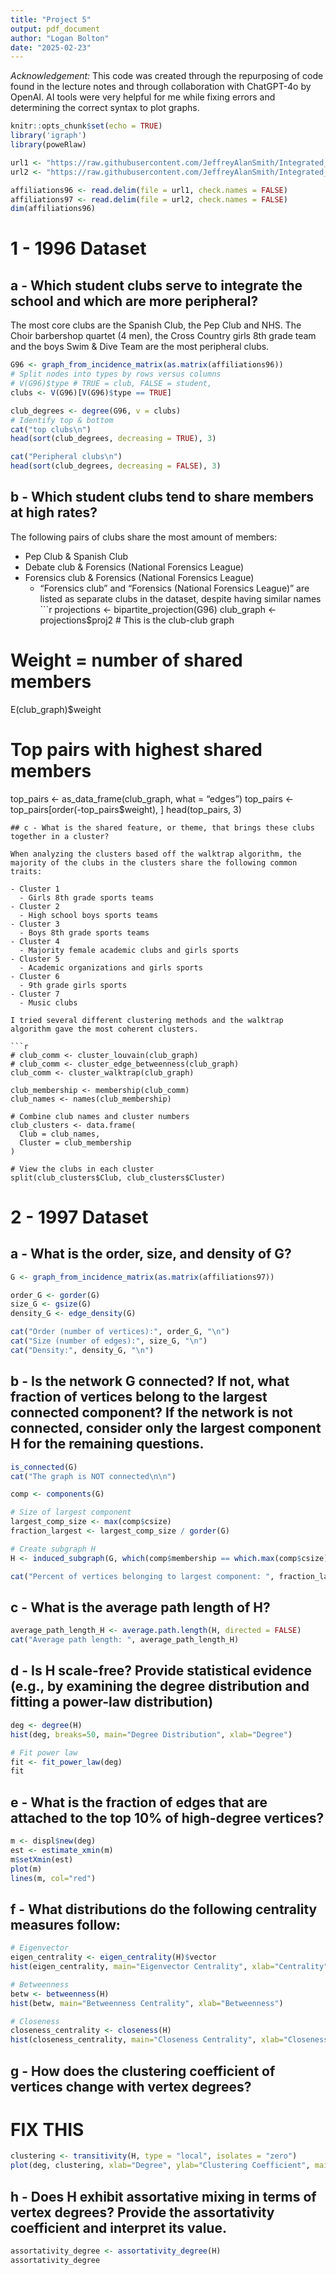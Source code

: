```yaml
---
title: "Project 5"
output: pdf_document
author: "Logan Bolton"
date: "2025-02-23"
---
```


_Acknowledgement:_ This code was created through the repurposing of code found in the lecture notes and through collaboration with ChatGPT-4o by OpenAI. AI tools were very helpful for me while fixing errors and determining the correct syntax to plot graphs.

```r
knitr::opts_chunk$set(echo = TRUE)
library('igraph')
library(poweRlaw)

```



```r
url1 <- "https://raw.githubusercontent.com/JeffreyAlanSmith/Integrated_Network_Science/master/data/affiliations_1996.txt"
url2 <- "https://raw.githubusercontent.com/JeffreyAlanSmith/Integrated_Network_Science/master/data/affiliations_1996.txt"

affiliations96 <- read.delim(file = url1, check.names = FALSE)
affiliations97 <- read.delim(file = url2, check.names = FALSE)
dim(affiliations96)
```

# 1 - 1996 Dataset
## a - Which student clubs serve to integrate the school and which are more peripheral?
The most core clubs are the Spanish Club, the Pep Club and NHS. The Choir barbershop quartet (4 men), the Cross Country girls 8th grade team and the boys Swim & Dive Team are the most peripheral clubs.
```r
G96 <- graph_from_incidence_matrix(as.matrix(affiliations96))
# Split nodes into types by rows versus columns
# V(G96)$type # TRUE = club, FALSE = student,
clubs <- V(G96)[V(G96)$type == TRUE]

club_degrees <- degree(G96, v = clubs)
# Identify top & bottom
cat("top clubs\n")
head(sort(club_degrees, decreasing = TRUE), 3)  

cat("Peripheral clubs\n")
head(sort(club_degrees, decreasing = FALSE), 3) 
```
## b - Which student clubs tend to share members at high rates?

The following pairs of clubs share the most amount of members:

- Pep Club & Spanish Club
- Debate club & Forensics (National Forensics League)
- Forensics club & Forensics (National Forensics League)
  - "Forensics club" and "Forensics (National Forensics League)" are listed as separate clubs in the dataset, despite having similar names
```r
projections <- bipartite_projection(G96)
club_graph <- projections$proj2  # This is the club-club graph

# Weight = number of shared members
E(club_graph)$weight

# Top pairs with highest shared members
top_pairs <- as_data_frame(club_graph, what = "edges")
top_pairs <- top_pairs[order(-top_pairs$weight), ]
head(top_pairs, 3)
```
## c - What is the shared feature, or theme, that brings these clubs together in a cluster?

When analyzing the clusters based off the walktrap algorithm, the majority of the clubs in the clusters share the following common traits:

- Cluster 1
  - Girls 8th grade sports teams
- Cluster 2
  - High school boys sports teams
- Cluster 3
  - Boys 8th grade sports teams
- Cluster 4
  - Majority female academic clubs and girls sports
- Cluster 5
  - Academic organizations and girls sports
- Cluster 6
  - 9th grade girls sports
- Cluster 7
  - Music clubs
  
I tried several different clustering methods and the walktrap algorithm gave the most coherent clusters.

```r
# club_comm <- cluster_louvain(club_graph)
# club_comm <- cluster_edge_betweenness(club_graph)
club_comm <- cluster_walktrap(club_graph)

club_membership <- membership(club_comm)
club_names <- names(club_membership)

# Combine club names and cluster numbers
club_clusters <- data.frame(
  Club = club_names,
  Cluster = club_membership
)

# View the clubs in each cluster
split(club_clusters$Club, club_clusters$Cluster)
```

# 2 - 1997 Dataset

## a - What is the order, size, and density of G?
```r
G <- graph_from_incidence_matrix(as.matrix(affiliations97))

order_G <- gorder(G)
size_G <- gsize(G)
density_G <- edge_density(G)

cat("Order (number of vertices):", order_G, "\n")
cat("Size (number of edges):", size_G, "\n")
cat("Density:", density_G, "\n")
```

## b - Is the network G connected? If not, what fraction of vertices belong to the largest connected component? If the network is not connected, consider only the largest component H for the remaining questions.
```r
is_connected(G)
cat("The graph is NOT connected\n\n")

comp <- components(G)

# Size of largest component
largest_comp_size <- max(comp$csize)
fraction_largest <- largest_comp_size / gorder(G)

# Create subgraph H
H <- induced_subgraph(G, which(comp$membership == which.max(comp$csize)))

cat("Percent of vertices belonging to largest component: ", fraction_largest, "\n")
```

## c - What is the average path length of H?
```r
average_path_length_H <- average.path.length(H, directed = FALSE)
cat("Average path length: ", average_path_length_H)
```

## d - Is H scale-free? Provide statistical evidence (e.g., by examining the degree distribution and fitting a power-law distribution)

```r
deg <- degree(H)
hist(deg, breaks=50, main="Degree Distribution", xlab="Degree")

# Fit power law
fit <- fit_power_law(deg)
fit
```
## e - What is the fraction of edges that are attached to the top 10% of high-degree vertices?

```r
m <- displ$new(deg)
est <- estimate_xmin(m)
m$setXmin(est)
plot(m)
lines(m, col="red")
```
## f - What distributions do the following centrality measures follow:

```r
# Eigenvector
eigen_centrality <- eigen_centrality(H)$vector
hist(eigen_centrality, main="Eigenvector Centrality", xlab="Centrality")

# Betweenness
betw <- betweenness(H)
hist(betw, main="Betweenness Centrality", xlab="Betweenness")

# Closeness
closeness_centrality <- closeness(H)
hist(closeness_centrality, main="Closeness Centrality", xlab="Closeness")

```

## g - How does the clustering coefficient of vertices change with vertex degrees?
# FIX THIS
```r
clustering <- transitivity(H, type = "local", isolates = "zero")
plot(deg, clustering, xlab="Degree", ylab="Clustering Coefficient", main="Clustering vs Degree")

```
## h - Does H exhibit assortative mixing in terms of vertex degrees? Provide the assortativity coefficient and interpret its value.
```r
assortativity_degree <- assortativity_degree(H)
assortativity_degree

```

